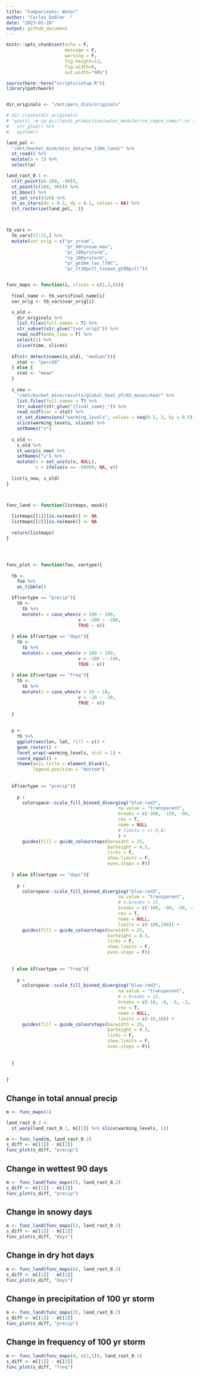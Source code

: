 ```yaml
---
title: "Comparisons: Water"
author: "Carlos Dobler -"
date: "2023-01-20"
output: github_document
---
```


```r
knitr::opts_chunk$set(echo = F,
                      message = F,
                      warning = F,
                      fig.height=12, 
                      fig.width=8, 
                      out.width="90%")

source(here::here("scripts/setup.R"))
library(patchwork)


dir_originals <- "/mnt/pers_disk/originals"

# dir.create(dir_originals)
# "gsutil -m cp gs://wcdi_production/water_module/rcm_regcm_remo/*.nc {dir_originals}/" %>%
#   str_glue() %>%
#   system()

land_pol <- 
  "/mnt/bucket_mine/misc_data/ne_110m_land/" %>% 
  st_read() %>%
  mutate(a = 1) %>% 
  select(a)

land_rast_0.1 <- 
  c(st_point(c(-180, -90)),
  st_point(c(180, 90))) %>%
  st_bbox() %>%
  st_set_crs(4326) %>% 
  st_as_stars(dx = 0.1, dy = 0.1, values = NA) %>% 
  {st_rasterize(land_pol, .)}



tb_vars <-
  tb_vars[17:22,] %>%  
  mutate(var_orig = c("pr_yrsum", 
                      "pr_90runsum_max",
                      "pr_100yrstorm",
                      "rp_100yrstorm",
                      "pr_ge1mm_tas_lt0C",
                      "pr_lt10pctl_tasmax_gt90pctl"))


func_maps <- function(i, slices = c(1,3,6)){
  
  final_name <- tb_vars$final_name[i]
  var_orig <- tb_vars$var_orig[i]

  s_old <- 
    dir_originals %>%
    list.files(full.names = T) %>% 
    str_subset(str_glue("{var_orig}")) %>%
    read_ncdf(make_time = F) %>% 
    select(2) %>% 
    slice(time, slices)
  
  if(str_detect(names(s_old), "median")){
    stat <- "perc50"
  } else {
    stat <- "mean"
  }
  
  s_new <- 
    "/mnt/bucket_mine/results/global_heat_pf/03_mosaicked/" %>% 
    list.files(full.names = T) %>% 
    str_subset(str_glue("{final_name}_")) %>% 
    read_ncdf(var = stat) %>% 
    st_set_dimensions("warming_levels", values = seq(0.5, 3, by = 0.5)) %>% 
    slice(warming_levels, slices) %>% 
    setNames("v")
  
  s_old <- 
    s_old %>% 
    st_warp(s_new) %>% 
    setNames("v") %>%
    mutate(v = set_units(v, NULL),
           v = ifelse(v == -99999, NA, v))
  
  list(s_new, s_old)
}



func_land <- function(listmaps, mask){
  
  listmaps[[1]][is.na(mask)] <- NA
  listmaps[[2]][is.na(mask)] <- NA
  
  return(listmaps)
}




func_plot <- function(foo, vartype){
  
  tb <- 
    foo %>% 
    as_tibble()

  if(vartype == "precip"){
    tb <-
      tb %>% 
      mutate(v = case_when(v > 200 ~ 200,
                           v < -200 ~ -200,
                           TRUE ~ v))
    
  } else if(vartype == "days"){
    tb <- 
      tb %>% 
      mutate(v = case_when(v > 100 ~ 100,
                           v < -100 ~ -100,
                           TRUE ~ v))
    
  } else if(vartype == "freq"){
    tb <- 
      tb %>% 
      mutate(v = case_when(v > 10 ~ 10,
                           v < -10 ~ -10,
                           TRUE ~ v))
    
  }
  
  
  p <- 
    tb %>% 
    ggplot(aes(lon, lat, fill = v)) +
    geom_raster() +
    facet_wrap(~warming_levels, ncol = 1) +
    coord_equal() +
    theme(axis.title = element_blank(),
          legend.position = "bottom")  
  
  
  if(vartype == "precip"){
    
    p + 
      colorspace::scale_fill_binned_diverging("blue-red3",
                                          na.value = "transparent",
                                          breaks = c(-200, -150, -90, -50, -10, 10, 50, 90, 150, 200),
                                          rev = T,
                                          name = NULL
                                          # limits = c(-8,8)
                                          ) +
      guides(fill = guide_coloursteps(barwidth = 25, 
                                      barheight = 0.5, 
                                      ticks = F, 
                                      show.limits = F,
                                      even.steps = F))
    
  } else if(vartype == "days"){
    
    p + 
      colorspace::scale_fill_binned_diverging("blue-red3",
                                          na.value = "transparent",
                                          # n.breaks = 15,
                                          breaks = c(-100, -80, -50, -30, -15, -5, 5, 15, 30, 50, 80, 100),
                                          rev = T,
                                          name = NULL,
                                          limits = c(-100,100)) +
      guides(fill = guide_coloursteps(barwidth = 25, 
                                      barheight = 0.5, 
                                      ticks = F, 
                                      show.limits = F,
                                      even.steps = F))
    
    
  } else if(vartype == "freq"){
    
    p + 
      colorspace::scale_fill_binned_diverging("blue-red3",
                                          na.value = "transparent",
                                          # n.breaks = 15,
                                          breaks = c(-10, -8, -5, -3, -2,-1,1, 2, 3, 5, 8, 10),
                                          rev = T,
                                          name = NULL,
                                          limits = c(-10,10)) +
      guides(fill = guide_coloursteps(barwidth = 25, 
                                      barheight = 0.5, 
                                      ticks = F, 
                                      show.limits = F,
                                      even.steps = F))
    
    
  }
      
    
}


```


## Change in total annual precip
```r

m <- func_maps(1)

land_rast_0.2 <- 
  st_warp(land_rast_0.1, m[[1]] %>% slice(warming_levels, 1))

m <- func_land(m, land_rast_0.2)
s_diff <- m[[1]] - m[[2]]
func_plot(s_diff, "precip")


```


## Change in wettest 90 days
```r

m <- func_land(func_maps(2), land_rast_0.2)
s_diff <- m[[1]] - m[[2]]
func_plot(s_diff, "precip")

```


## Change in snowy days
```r

m <- func_land(func_maps(5), land_rast_0.2)
s_diff <- m[[1]] - m[[2]]
func_plot(s_diff, "days")

```


## Change in dry hot days
```r

m <- func_land(func_maps(6), land_rast_0.2)
s_diff <- m[[1]] - m[[2]]
func_plot(s_diff, "days")

```


## Change in precipitation of 100 yr storm
```r

m <- func_land(func_maps(3), land_rast_0.2)
s_diff <- m[[1]] - m[[2]]
func_plot(s_diff, "precip")

```


## Change in frequency of 100 yr storm
```r

m <- func_land(func_maps(4, c(1,5)), land_rast_0.2)
s_diff <- m[[1]] - m[[2]]
func_plot(s_diff, "freq")

```

